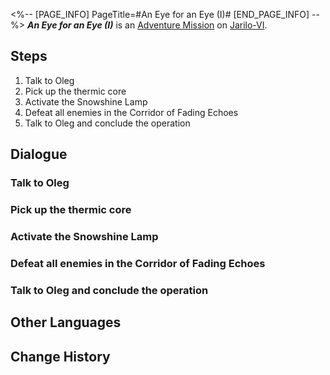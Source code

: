 <%-- [PAGE_INFO]
PageTitle=#An Eye for an Eye (I)#
[END_PAGE_INFO] --%>
{{Stub|Dialogue.}}
{{Mission Infobox
|id            = 4071320
|title         = 
|image         = <!--Mission An Eye for an Eye (I).png-->
|type          = Adventure
|event_name    = 
|chapter       = 
|requirements  = {{subst:void|<!--Unknown: {"Type":"Manual"}-->}}
|summary       = <!--official mission summary from Fate's Atlas-->
|characters    = Oleg; Trailblazer
|startLocation = [[Jarilo-VI]] - [[Corridor of Fading Echoes]]
|world         = Jarilo-VI
|area          = Corridor of Fading Echoes
|prev          = 
|next          = 
|rewards       = 
}}
'''''An Eye for an Eye (I)''''' is an [[Adventure Mission]] on [[Jarilo-VI]].

==Steps==
# Talk to Oleg
# Pick up the thermic core
# Activate the Snowshine Lamp
# Defeat all enemies in the Corridor of Fading Echoes
# Talk to Oleg and conclude the operation

<!--
==Gameplay Notes==

--><!--
==Trial Character==

-->
==Dialogue==
{{Stub Dialogue}}

===Talk to Oleg{{subst:void|<!--407132001-->}}===
{{Mission Description|type=adventure|location=Corridor of Fading Echoes|You receive Oleg's invitation to an operation to clear the Corridor of Fading Echoes of Fragmentum monsters.<br />Talk to Oleg to get a sense of the current situation of the battleground.}}
{{Dialogue Start}}
:{{tx}}
{{Dialogue End}}

===Pick up the thermic core{{subst:void|<!--407132002-->}}===
{{Mission Description|type=adventure|location=Corridor of Fading Echoes|update|The Silvermane Guard Technology Division invented a combat support device called the Snowshine Lamp.<br />Pick up the thermic core on the ground and figure out what the next step is.}}
{{Dialogue Start}}
:{{tx}}
{{Dialogue End}}

===Activate the Snowshine Lamp{{subst:void|<!--407132003-->}}===
{{Mission Description|type=adventure|location=Corridor of Fading Echoes|update|The Silvermane Guard Technology Division invented a combat support device called the Snowshine Lamp.<br />Install the thermic core on the base of the lamp and activate it.}}
{{Dialogue Start}}
:{{tx}}
{{Dialogue End}}

===Defeat all enemies in the Corridor of Fading Echoes{{subst:void|<!--407132004-->}}===
{{Mission Description|type=adventure|location=Corridor of Fading Echoes|update|Clear out the Corridor of Fading Echoes and defeat all of the Fragmentum monsters roaming in the area.}}
{{Dialogue Start}}
:{{tx}}
{{Dialogue End}}

===Talk to Oleg and conclude the operation{{subst:void|<!--407132005-->}}===
{{Mission Description|type=adventure|location=Corridor of Fading Echoes|update|You cleared out all threats remaining in the Corridor of Fading Echoes.<br />Report the situation to Oleg.}}
{{Dialogue Start}}
:{{tx}}
{{Dialogue End}}

==Other Languages==
{{Other Languages
|en   = An Eye for an Eye (I)
|zhs  = 以眼还眼•其一
|zht  = 以眼還眼•其一
|ja   = 目には目を・その1
|ko   = 눈에는 눈•1
|es   = Ojo por ojo I
|fr   = Œil pour œil (I)
|ru   = Око за око I
|th   = ตาต่อตาฟันต่อฟัน 1
|vi   = Ăn Miếng Trả Miếng-1
|de   = Auge um Auge (Teil 1)
|id   = Mata Ganti Mata (1)
|pt   = Olho Por Olho (I)
}}

==Change History==
{{Change History|1.0}}
